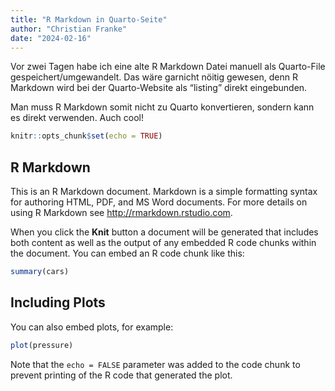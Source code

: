 ```yaml
---
title: "R Markdown in Quarto-Seite"
author: "Christian Franke"
date: "2024-02-16"
---
```


Vor zwei Tagen habe ich eine alte R Markdown Datei manuell als Quarto-File gespeichert/umgewandelt. 
Das wäre garnicht nöitig gewesen, denn R Markdown wird bei der Quarto-Website als "listing" direkt eingebunden.

:::{.callout-tip title="Fazit" icon=false}
Man muss R Markdown somit nicht zu Quarto konvertieren, sondern kann es direkt verwenden. Auch cool!
:::

```r
knitr::opts_chunk$set(echo = TRUE)
```

## R Markdown

This is an R Markdown document. Markdown is a simple formatting syntax for authoring HTML, PDF, and MS Word documents. For more details on using R Markdown see <http://rmarkdown.rstudio.com>.

When you click the **Knit** button a document will be generated that includes both content as well as the output of any embedded R code chunks within the document. You can embed an R code chunk like this:

```r
summary(cars)
```

## Including Plots

You can also embed plots, for example:

```r
plot(pressure)
```

Note that the `echo = FALSE` parameter was added to the code chunk to prevent printing of the R code that generated the plot.
